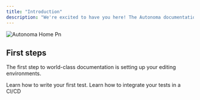 ```yaml
---
title: "Introduction"
description: "We're excited to have you here! The Autonoma documentation is your go-to resource for understanding, navigating, and utilizing our platform to its fullest potential. "
---
```


![Autonoma Home Pn](/images/autonomaHome.png)

## First steps

The first step to world-class documentation is setting up your editing environments.

<CardGroup cols="2">
  <Card title="Writing tests" icon="pen-to-square" href="https://autonoma-9e2c48c0.mintlify.app/quickstart">
    Learn how to write your first test.
  </Card>
  <Card title="Integrate to CI/CD" icon="code" href="https://autonoma-9e2c48c0.mintlify.app/development">
    Learn how to integrate your tests in a CI/CD
  </Card>
</CardGroup>
